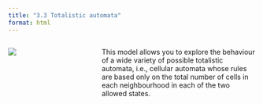 ```yaml
---
title: "3.3 Totalistic automata"
format: html
---
```


:::: {.columns}
::: {.column width=35%}
[![](3.3-totalistic_automata.png)](3.3-totalistic-automata.nlogo)
:::

::: {.column width=65%}
This model allows you to explore the behaviour of a wide variety of possible totalistic automata, i.e., cellular automata whose rules are based only on the total number of cells in each neighbourhood in each of the two allowed states.
:::
::::
